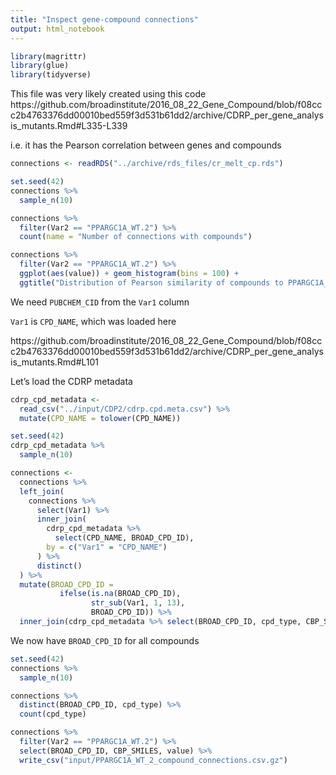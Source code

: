 ```yaml
---
title: "Inspect gene-compound connections"
output: html_notebook
---
```


```r
library(magrittr)
library(glue)
library(tidyverse)
```


This file was very likely created using this code
https://github.com/broadinstitute/2016_08_22_Gene_Compound/blob/f08ccc2b4763376dd00010bed559f3d531b61dd2/archive/CDRP_per_gene_analysis_mutants.Rmd#L335-L339

i.e. it has the Pearson correlation between genes and compounds

```r
connections <- readRDS("../archive/rds_files/cr_melt_cp.rds")
```


```r
set.seed(42)
connections %>% 
  sample_n(10)
```

```r
connections %>%
  filter(Var2 == "PPARGC1A_WT.2") %>%
  count(name = "Number of connections with compounds")
```

```r
connections %>%
  filter(Var2 == "PPARGC1A_WT.2") %>%
  ggplot(aes(value)) + geom_histogram(bins = 100) +
  ggtitle("Distribution of Pearson similarity of compounds to PPARGC1A_WT.2")
```

We need `PUBCHEM_CID` from the `Var1` column

`Var1` is `CPD_NAME`, which was loaded here

https://github.com/broadinstitute/2016_08_22_Gene_Compound/blob/f08ccc2b4763376dd00010bed559f3d531b61dd2/archive/CDRP_per_gene_analysis_mutants.Rmd#L101

Let's load the CDRP metadata 

```r
cdrp_cpd_metadata <- 
  read_csv("../input/CDP2/cdrp.cpd.meta.csv") %>%
  mutate(CPD_NAME = tolower(CPD_NAME)) 
```
```r
set.seed(42)
cdrp_cpd_metadata %>% 
  sample_n(10)
```


```r
connections <-
  connections %>%
  left_join(
    connections %>%
      select(Var1) %>%
      inner_join(
        cdrp_cpd_metadata %>%
          select(CPD_NAME, BROAD_CPD_ID),
        by = c("Var1" = "CPD_NAME")
      ) %>%
      distinct()
  ) %>%
  mutate(BROAD_CPD_ID =
           ifelse(is.na(BROAD_CPD_ID),
                  str_sub(Var1, 1, 13),
                  BROAD_CPD_ID)) %>%
  inner_join(cdrp_cpd_metadata %>% select(BROAD_CPD_ID, cpd_type, CBP_SMILES))

```

We now have `BROAD_CPD_ID` for all compounds

```r
set.seed(42)
connections %>% 
  sample_n(10)
```
```r
connections %>%
  distinct(BROAD_CPD_ID, cpd_type) %>%
  count(cpd_type)
```
```r
connections %>%
  filter(Var2 == "PPARGC1A_WT.2") %>%
  select(BROAD_CPD_ID, CBP_SMILES, value) %>%
  write_csv("input/PPARGC1A_WT_2_compound_connections.csv.gz")
```


